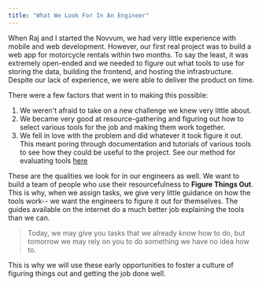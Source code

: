 ```yaml
---
title: "What We Look For In An Engineer"
---
```


When Raj and I started the Novvum, we had very little
experience with mobile and web development.
However, our first real project was to build a
web app for motorcycle rentals within two months. To say
the least, it was extremely open-ended and we needed to
figure out what tools to use for storing the data,
building the frontend, and hosting the infrastructure.
Despite our lack of experience, we were able to
deliver the product on time.

There were a few factors that went in to making this possible:

1.  We weren't afraid to take on a new challenge we knew very little about.
1.  We became very good at resource-gathering and figuring out how to select
    various tools for the job and making them work together.
1.  We fell in love with the problem and did whatever it took figure it out.
    This meant poring through documentation and tutorials of various tools to
    see how they could be useful to the project. See our method for evaluating
    tools [here](https://medium.com/novvum/successfully-working-with-open-source-software-8698eb7a909f)

These are the qualities we look for in our engineers as well. We
want to build a team of people who use their resourcefulness to
**Figure Things Out**. This is why, when we assign tasks, we give
very little guidance on how the tools work-- we want the engineers
to figure it out for themselves. The guides available on the
internet do a much better job explaining the tools than we can.

> Today, we may give you tasks that we already know how to do, but tomorrow we
> may rely on you to do something we have no idea how to.

This is why we will use these early opportunities to
foster a culture of figuring things out and getting the job done well.

